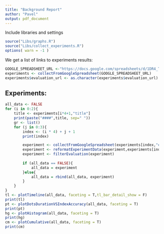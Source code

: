 ```yaml
---
title: "Background Report"
author: "Pavel"
output: pdf_document
---
```


Include libraries and settings

```r
source("Libs/graphs.R")
source("Libs/collect_experiments.R")
options( warn = -1 )
```

We get a list of links to experiments results:

```r
GOOGLE_SPREADSHEET_URL <-"https://docs.google.com/spreadsheets/d/1DR4_TytGVSE-KyaZGiSpRmd8Ep-wMotK1JxPcPkNBXg/edit#gid=0"
experiments <- collectFromGoogleSpreadsheet(GOOGLE_SPREADSHEET_URL)
experiments$evaluation_url <- as.character(experiments$evaluation_url)
```

## Experiments:

```r
all_data <- FALSE
for (i in 0:2){
	title <- experiments[i*4+1,"title"]
	print(paste("####",title, sep=" "))
	gr <- list()
	for (j in 0:3){
		index <- (i * 4) + j + 1
		print(index)

		experiment <- collectFromGoogleSpreadsheet(experiments[index,"evaluation_url"])
		experiment <- reformatExperimentData(experiment,experiments[index,"job_id"],experiments[index,"title"],experiments[index,"condition"])
		experiment <- filterEvaluation(experiment)
		
		if (all_data == FALSE){
			all_data = experiment
		}else{
			all_data = rbind(all_data, experiment)
		}
	}
}
tl <- plotTimeline(all_data, faceting = T,tl_bar_detail_show = F)
print(tl)
pt <- plotDotsDurationVSIndexAccuracy(all_data, faceting = T)
print(pt)
hg <- plotHistogram(all_data, faceting = T)
print(hg)
cm <- plotCumulative(all_data, faceting = T)
print(cm)
```